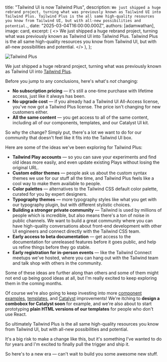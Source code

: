 
  title: "Tailwind UI is now Tailwind Plus",
  description: `We just shipped a huge rebrand project, turning what was previously known as Tailwind UI into Tailwind Plus. Tailwind Plus is the all same high-quality resources you know from Tailwind UI, but with all-new possibilities and potential.`,
  date: "2025-03-04T16:00:00.000Z",
  authors: [adamwathan],
  image: card,
  excerpt: (
    <>
      We just shipped a huge rebrand project, turning what was previously known as Tailwind UI into Tailwind Plus.
      Tailwind Plus is the all same high-quality resources you know from Tailwind UI, but with all-new possibilities and
      potential.
    </>
  ),
};

<Link href="https://tailwindcss.com/plus">
  <Image src={card} alt="Tailwind Plus" />
</Link>

We just shipped a huge rebrand project, turning what was previously known as Tailwind UI into [Tailwind Plus](https://tailwindcss.com/plus).

Before you jump to any conclusions, here's what's _not_ changing:

- **No subscription pricing** — it's still a one-time purchase with lifetime access, just like it always has been.
- **No upgrade cost** — if you already had a Tailwind UI All-Access license, you've now got a Tailwind Plus license. The price isn't changing for new customers either.
- **All the same content** — you get access to all of the same content, including all of our components, templates, and our Catalyst UI kit.

So why the change? Simply put, there's a lot we want to do for our community that doesn't feel like it fits into the Tailwind UI box.

Here are some of the ideas we've been exploring for Tailwind Plus:

- **Tailwind Play accounts** — so you can save your experiments and find old ideas more easily, and even update existing Plays without losing the original URL.
- **Custom editor themes** — people ask us about the custom syntax themes we use for our stuff all the time, and Tailwind Plus feels like a cool way to make them available to people.
- **Color palettes** — alternatives to the Tailwind CSS default color palette, curated for you by expert designers.
- **Typography themes** — more typography styles like what you get with our typography plugin, but with different stylistic choices.
- **Building a stronger private community** — Tailwind is used by millions of people which is incredible, but also means there's a ton of noise in public channels. We want to build a great community where you can have high-quality conversations about front-end development with other UI engineers and connect directly with the Tailwind CSS team.
- **Early access to beta documentation** — get access to the documentation for unreleased features before it goes public, and help us refine things before they go stable.
- **Early registration for in-person events** — like the Tailwind Connect meetups we've hosted, where you can hang out with the Tailwind team and talk shop with others in the community.

Some of these ideas are further along than others and some of them might not end up being good ideas at all, but I'm really excited to keep exploring them in the coming months.

Of course we're also going to keep investing into more [component examples](/plus/ui-blocks), [templates](/plus/templates), and [Catalyst](/plus/ui-kit) improvements! We're itching to **design a combobox for Catalyst soon** for example, and we're also about to start prototyping **plain HTML versions of our templates** for people who don't use React.

So ultimately Tailwind Plus is the all same high-quality resources you know from Tailwind UI, but with all-new possibilities and potential.

It's a big risk to make a change like this, but it's something I've wanted to do for years and I'm excited to finally pull the trigger and ship it.

So here's to a new era — can't wait to build you some awesome new stuff.
